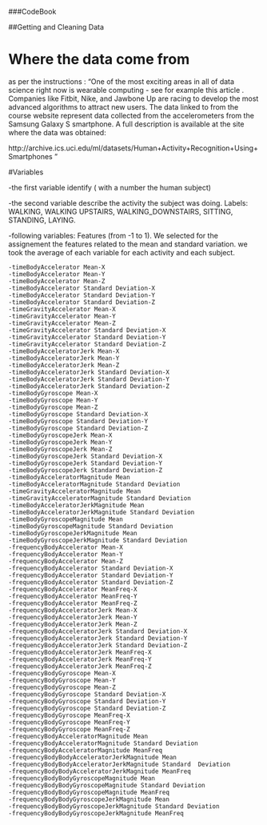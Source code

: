 ###CodeBook

##Getting and Cleaning Data 

# Where the data come from

as per the instructions : "One of the most exciting areas in all of data science right now is wearable computing - see for example this article . Companies like Fitbit, Nike, and Jawbone Up are racing to develop the most advanced algorithms to attract new users. The data linked to from the course website represent data collected from the accelerometers from the Samsung Galaxy S smartphone. A full description is available at the site where the data was obtained:

http://archive.ics.uci.edu/ml/datasets/Human+Activity+Recognition+Using+Smartphones "

#Variables

-the first variable identify ( with a number the human subject)

-the second variable describe the activity the subject was doing. Labels: WALKING, WALKING UPSTAIRS, WALKING_DOWNSTAIRS, SITTING, STANDING, LAYING.

-following variables: Features (from -1 to 1). We selected for the assignement the features related to the mean and standard variation. we took  the average of each variable for each activity and each subject.

    -timeBodyAccelerator Mean-X
    -timeBodyAccelerator Mean-Y
    -timeBodyAccelerator Mean-Z
    -timeBodyAccelerator Standard Deviation-X
    -timeBodyAccelerator Standard Deviation-Y
    -timeBodyAccelerator Standard Deviation-Z
    -timeGravityAccelerator Mean-X
    -timeGravityAccelerator Mean-Y
    -timeGravityAccelerator Mean-Z
    -timeGravityAccelerator Standard Deviation-X
    -timeGravityAccelerator Standard Deviation-Y
    -timeGravityAccelerator Standard Deviation-Z
    -timeBodyAcceleratorJerk Mean-X
    -timeBodyAcceleratorJerk Mean-Y
    -timeBodyAcceleratorJerk Mean-Z
    -timeBodyAcceleratorJerk Standard Deviation-X
    -timeBodyAcceleratorJerk Standard Deviation-Y
    -timeBodyAcceleratorJerk Standard Deviation-Z
    -timeBodyGyroscope Mean-X
    -timeBodyGyroscope Mean-Y
    -timeBodyGyroscope Mean-Z
    -timeBodyGyroscope Standard Deviation-X
    -timeBodyGyroscope Standard Deviation-Y
    -timeBodyGyroscope Standard Deviation-Z
    -timeBodyGyroscopeJerk Mean-X
    -timeBodyGyroscopeJerk Mean-Y
    -timeBodyGyroscopeJerk Mean-Z
    -timeBodyGyroscopeJerk Standard Deviation-X
    -timeBodyGyroscopeJerk Standard Deviation-Y
    -timeBodyGyroscopeJerk Standard Deviation-Z
    -timeBodyAcceleratorMagnitude Mean
    -timeBodyAcceleratorMagnitude Standard Deviation
    -timeGravityAcceleratorMagnitude Mean
    -timeGravityAcceleratorMagnitude Standard Deviation
    -timeBodyAcceleratorJerkMagnitude Mean
    -timeBodyAcceleratorJerkMagnitude Standard Deviation
    -timeBodyGyroscopeMagnitude Mean
    -timeBodyGyroscopeMagnitude Standard Deviation
    -timeBodyGyroscopeJerkMagnitude Mean
    -timeBodyGyroscopeJerkMagnitude Standard Deviation
    -frequencyBodyAccelerator Mean-X
    -frequencyBodyAccelerator Mean-Y
    -frequencyBodyAccelerator Mean-Z
    -frequencyBodyAccelerator Standard Deviation-X
    -frequencyBodyAccelerator Standard Deviation-Y
    -frequencyBodyAccelerator Standard Deviation-Z
    -frequencyBodyAccelerator MeanFreq-X
    -frequencyBodyAccelerator MeanFreq-Y
    -frequencyBodyAccelerator MeanFreq-Z
    -frequencyBodyAcceleratorJerk Mean-X
    -frequencyBodyAcceleratorJerk Mean-Y
    -frequencyBodyAcceleratorJerk Mean-Z
    -frequencyBodyAcceleratorJerk Standard Deviation-X
    -frequencyBodyAcceleratorJerk Standard Deviation-Y
    -frequencyBodyAcceleratorJerk Standard Deviation-Z
    -frequencyBodyAcceleratorJerk MeanFreq-X
    -frequencyBodyAcceleratorJerk MeanFreq-Y
    -frequencyBodyAcceleratorJerk MeanFreq-Z
    -frequencyBodyGyroscope Mean-X
    -frequencyBodyGyroscope Mean-Y
    -frequencyBodyGyroscope Mean-Z
    -frequencyBodyGyroscope Standard Deviation-X
    -frequencyBodyGyroscope Standard Deviation-Y
    -frequencyBodyGyroscope Standard Deviation-Z
    -frequencyBodyGyroscope MeanFreq-X
    -frequencyBodyGyroscope MeanFreq-Y
    -frequencyBodyGyroscope MeanFreq-Z
    -frequencyBodyAcceleratorMagnitude Mean
    -frequencyBodyAcceleratorMagnitude Standard Deviation
    -frequencyBodyAcceleratorMagnitude MeanFreq
    -frequencyBodyBodyAcceleratorJerkMagnitude Mean
    -frequencyBodyBodyAcceleratorJerkMagnitude Standard  Deviation
    -frequencyBodyBodyAcceleratorJerkMagnitude MeanFreq
    -frequencyBodyBodyGyroscopeMagnitude Mean
    -frequencyBodyBodyGyroscopeMagnitude Standard Deviation
    -frequencyBodyBodyGyroscopeMagnitude MeanFreq
    -frequencyBodyBodyGyroscopeJerkMagnitude Mean
    -frequencyBodyBodyGyroscopeJerkMagnitude Standard Deviation
    -frequencyBodyBodyGyroscopeJerkMagnitude MeanFreq


